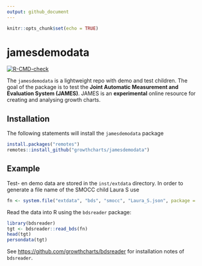 ```yaml
---
output: github_document
---
```


<!-- README.md is generated from README.Rmd. Please edit that file -->


```r
knitr::opts_chunk$set(echo = TRUE)
```

# jamesdemodata

<!-- badges: start -->
[![R-CMD-check](https://github.com/growthcharts/jamesdemodata/workflows/R-CMD-check/badge.svg)](https://github.com/growthcharts/jamesdemodata/actions)
<!-- badges: end -->

The `jamesdemodata` is a lightweight repo with demo and test children. The goal 
of the package is to test the 
**Joint Automatic Measurement and Evaluation System (JAMES)**.
JAMES is an **experimental** online resource for creating and analysing
growth charts.

## Installation

The following statements will install the `jamesdemodata` package

```r
install.packages("remotes")
remotes::install_github("growthcharts/jamesdemodata")
```

## Example

Test- en demo data are stored in the `inst/extdata` directory. In order to generate a file name of the SMOCC child Laura S use 

```r
fn <- system.file("extdata", "bds", "smocc", "Laura_S.json", package = "jamesdemodata")
```

Read the data into R using the `bdsreader` package:

```r
library(bdsreader)
tgt <- bdsreader::read_bds(fn)
head(tgt)
persondata(tgt)
```

See <https://github.com/growthcharts/bdsreader> for installation notes of `bdsreader`.

